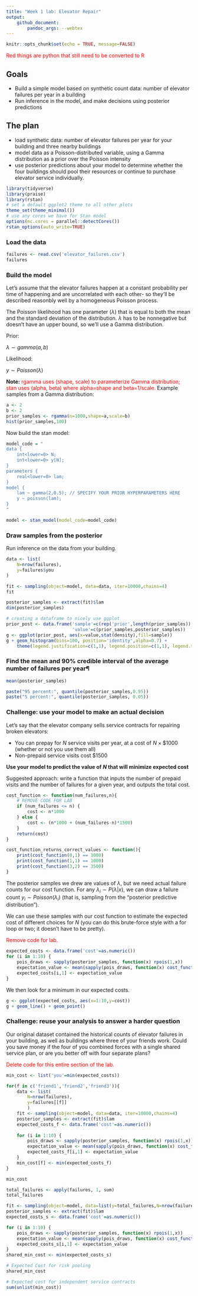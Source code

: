 ```yaml
---
title: "Week 1 lab: Elevator Repair"
output: 
    github_document:
        pandoc_args: --webtex
---
```


```r
knitr::opts_chunk$set(echo = TRUE, message=FALSE)
```

<span style="color:red">Red things are python that still need to be converted to R</span>

## Goals

* Build a simple model based on synthetic count data: number of elevator failures per year in a building  
* Run inference in the model, and make decisions using posterior predictions

## The plan

* load synthetic data: number of elevator failures per year for your building and three nearby buildings  
* model data as a Poisson-distributed variable, using a Gamma distribution as a prior over the Poisson intensity  
* use posterior predictions about your model to determine whether the four buildings should pool their resources or continue to purchase elevator service individually.

```r
library(tidyverse)
library(praise)
library(rstan)
# set a default ggplot2 theme to all other plots
theme_set(theme_minimal())
# use any cores we have for Stan model
options(mc.cores = parallel::detectCores())
rstan_options(auto_write=TRUE)
```

### Load the data

```r
failures <- read.csv('elevator_failures.csv')
failures
```

### Build the model 

Let's assume that the elevator failures happen at a constant probability per time of happening and are uncorrelated with each other- so they'll be described reasonbly well by a homogeneous Poisson process.

The Poisson likelihood has one parameter ($\lambda$) that is equal to both the mean and the standard deviation of the distribution. $\lambda$ has to be nonnegative but doesn't have an upper bound, so we'll use a Gamma distribution.

Prior:

$\lambda \sim gamma(a,b)$

Likelihood:

$y \sim Poisson(\lambda)$

**Note:** <span style="color:red">rgamma uses (shape, scale) to parameterize Gamma distribution; stan uses (alpha, beta) where alpha=shape and beta=1/scale.</span> Example samples from a Gamma distribution:

```r
a <- 2
b <- 2
prior_samples <- rgamma(n=1000,shape=a,scale=b)
hist(prior_samples,100)
```

Now build the stan model:

```r
model_code = "
data {
    int<lower=0> N;
    int<lower=0> y[N];
}
parameters {
    real<lower=0> lam;
}
model {
    lam ~ gamma(2,0.5); // SPECIFY YOUR PRIOR HYPERPARAMETERS HERE
    y ~ poisson(lam);
}
"
```

```r
model <- stan_model(model_code=model_code)
```

### Draw samples from the posterior

Run inference on the data from your building.

```r
data <- list(
    N=nrow(failures),
    y=failures$you
)
```

```r
fit <- sampling(object=model, data=data, iter=10000,chains=4)
fit
```

```r
posterior_samples <- extract(fit)$lam
dim(posterior_samples)
```

```r
# creating a dataframe to nicely use ggplot
prior_post <- data.frame('sample'=c(rep('prior',length(prior_samples)),rep('posterior',length(posterior_samples))),
                         'value'=c(prior_samples,posterior_samples))
g <- ggplot(prior_post, aes(x=value,stat(density),fill=sample))
g + geom_histogram(bins=100, position='identity',alpha=0.7) + 
    theme(legend.justification=c(1,1), legend.position=c(1,1), legend.title=element_blank())
```

### Find the mean and 90% credible interval of the average number of failures per year¶

```r
mean(posterior_samples)
```

```r
paste("95 percent:", quantile(posterior_samples,0.95))
paste("5 percent:", quantile(posterior_samples, 0.05))
```


### Challenge: use your model to make an actual decision

Let's say that the elevator company sells service contracts for repairing broken elevators:

* You can prepay for $N$ service visits per year, at a cost of $N \times \$1000$ (whether or not you use them all)
* Non-prepaid service visits cost \$1500

**Use your model to predict the value of $N$ that will minimize expected cost**

Suggested approach: write a function that inputs the number of prepaid visits and the number of failures for a given year, and outputs the total cost.

```r
cost_function <- function(num_failures,n){
    # REMOVE CODE FOR LAB
    if (num_failures <= n) {
        cost <- n*1000
    } else {
        cost <- (n*1000 + (num_failures-n)*1500)
    }
    return(cost)
}
```

```r
cost_function_returns_correct_values <- function(){
    print(cost_function(0,1) == 1000)
    print(cost_function(1,1) == 1000)
    print(cost_function(3,2) == 3500)
}
```

The posterior samples we drew are values of $\lambda$, but we need actual failure counts for our cost function. For any $\lambda_{i} \sim P(\lambda |x)$, we can draw a failure count $y_{i} \sim Poisson(\lambda_{i})$ (that is, sampling from the "posterior predictive distribution").

We can use these samples with our cost function to estimate the expected cost of different choices for $N$ (you can do this brute-force style with a for loop or two; it doesn't have to be pretty).

<span style="color:red">Remove code for lab.</span>

```r
expected_costs <- data.frame('cost'=as.numeric())
for (i in 1:10) {
    pois_draws <- sapply(posterior_samples, function(x) rpois(1,x))
    expectation_value <- mean(sapply(pois_draws, function(x) cost_function(x,i)))
    expected_costs[i,1] <- expectation_value
}
```

We then look for a minimum in our expected costs.

```r
g <- ggplot(expected_costs, aes(x=1:10,y=cost))
g + geom_line() + geom_point()
```

### Challenge: reuse your analysis to answer a harder question

Our original dataset contained the historical counts of elevator failures in your building, as well as buildings where three of your friends work. Could you save money if the four of you combined forces with a single shared service plan, or are you better off with four separate plans?

<span style="color:red">Delete code for this entire section of the lab.</span>

```r
min_cost <- list('you'=min(expected_costs))
```

```r
for(f in c('friend1','friend2','friend3')){
    data <- list(
        N=nrow(failures),
        y=failures[[f]]
        )
    fit <- sampling(object=model, data=data, iter=10000,chains=4)
    posterior_samples <- extract(fit)$lam 
    expected_costs_f <- data.frame('cost'=as.numeric())
    
    for (i in 1:10) {
        pois_draws <- sapply(posterior_samples, function(x) rpois(1,x))
        expectation_value <- mean(sapply(pois_draws, function(x) cost_function(x,i)))
        expected_costs_f[i,1] <- expectation_value
    }
    min_cost[f] <- min(expected_costs_f)
}
```

```r
min_cost
```

```r
total_failures <- apply(failures, 1, sum)
total_failures
```

```r
fit <- sampling(object=model, data=list(y=total_failures,N=nrow(failures)), iter=10000,chains=4)
posterior_samples <- extract(fit)$lam 
expected_costs_s <- data.frame('cost'=as.numeric())

for (i in 1:10) {
    pois_draws <- sapply(posterior_samples, function(x) rpois(1,x))
    expectation_value <- mean(sapply(pois_draws, function(x) cost_function(x,i)))
    expected_costs_s[i,1] <- expectation_value
}
shared_min_cost <- min(expected_costs_s)
```


```r
# Expected Cost for risk pooling
shared_min_cost
```

```r
# Expected cost for independent service contracts
sum(unlist(min_cost))
```


